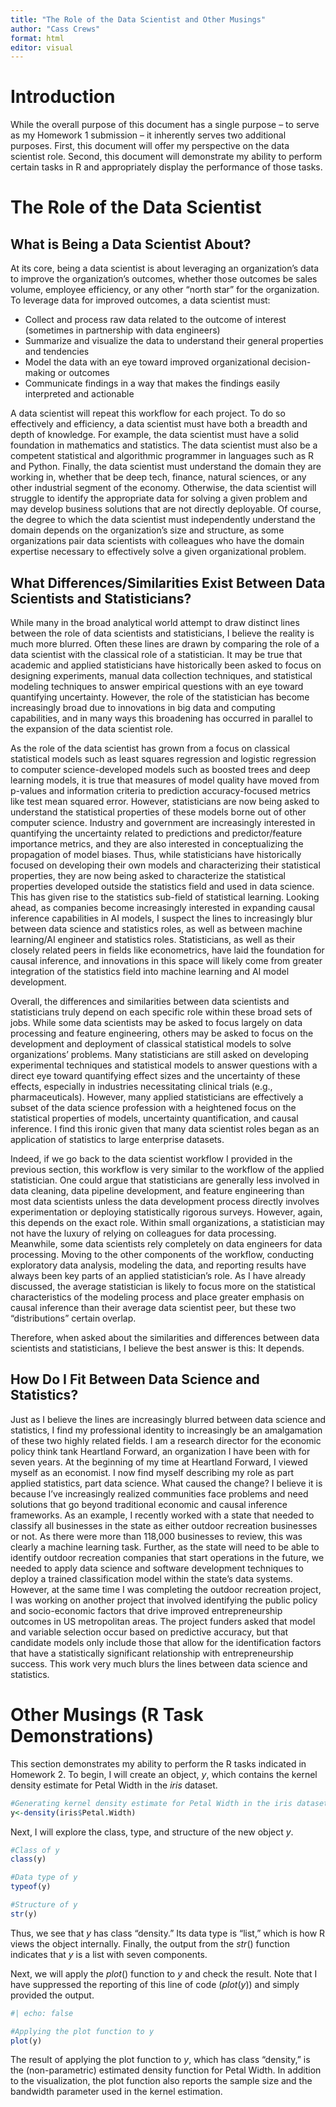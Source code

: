 ```yaml
---
title: "The Role of the Data Scientist and Other Musings"
author: "Cass Crews"
format: html
editor: visual
---
```


# Introduction

While the overall purpose of this document has a single purpose -- to serve as my Homework 1 submission -- it inherently serves two additional purposes. First, this document will offer my perspective on the data scientist role. Second, this document will demonstrate my ability to perform certain tasks in R and appropriately display the performance of those tasks.

# The Role of the Data Scientist

## What is Being a Data Scientist About?
At its core, being a data scientist is about leveraging an organization's data to improve the organization's outcomes, whether those outcomes be sales volume, employee efficiency, or any other "north star" for the organization. To leverage data for improved outcomes, a data scientist must:

* Collect and process raw data related to the outcome of interest (sometimes in partnership with data engineers)
* Summarize and visualize the data to understand their general properties and tendencies
* Model the data with an eye toward improved organizational decision-making or outcomes
* Communicate findings in a way that makes the findings easily interpreted and actionable

A data scientist will repeat this workflow for each project. To do so effectively and efficiency, a data scientist must have both a breadth and depth of knowledge. For example, the data scientist must have a solid foundation in mathematics and statistics. The data scientist must also be a competent statistical and algorithmic programmer in languages such as R and Python. Finally, the data scientist must understand the domain they are working in, whether that be deep tech, finance, natural sciences, or any other industrial segment of the economy. Otherwise, the data scientist will struggle to identify the appropriate data for solving a given problem and may develop business solutions that are not directly deployable. Of course, the degree to which the data scientist must independently understand the domain depends on the organization's size and structure, as some organizations pair data scientists with colleagues who have the domain expertise necessary to effectively solve a given organizational problem. 

## What Differences/Similarities Exist Between Data Scientists and Statisticians? 
While many in the broad analytical world attempt to draw distinct lines between the role of data scientists and statisticians, I believe the reality is much more blurred. Often these lines are drawn by comparing the role of a data scientist with the classical role of a statistician. It may be true that academic and applied statisticians have historically been asked to focus on designing experiments, manual data collection techniques, and statistical modeling techniques to answer empirical questions with an eye toward quantifying uncertainty. However, the role of the statistician has become increasingly broad due to innovations in big data and computing capabilities, and in many ways this broadening has occurred in parallel to the expansion of the data scientist role. 

As the role of the data scientist has grown from a focus on classical statistical models such as least squares regression and logistic regression to computer science-developed models such as boosted trees and deep learning models, it is true that measures of model quality have moved from p-values and information criteria to prediction accuracy-focused metrics like test mean squared error. However, statisticians are now being asked to understand the statistical properties of these models borne out of other computer science. Industry and government are increasingly interested in quantifying the uncertainty related to predictions and predictor/feature importance metrics, and they are also interested in conceptualizing the propagation of model biases. Thus, while statisticians have historically focused on developing their own models and characterizing their statistical properties, they are now being asked to characterize the statistical properties developed outside the statistics field and used in data science. This has given rise to the statistics sub-field of statistical learning. Looking ahead, as companies become increasingly interested in expanding causal inference capabilities in AI models, I suspect the lines to increasingly blur between data science and statistics roles, as well as between machine learning/AI engineer and statistics roles. Statisticians, as well as their closely related peers in fields like econometrics, have laid the foundation for causal inference, and innovations in this space will likely come from greater integration of the statistics field into machine learning and AI model development. 

Overall, the differences and similarities between data scientists and statisticians truly depend on each specific role within these broad sets of jobs. While some data scientists may be asked to focus largely on data processing and feature engineering, others may be asked to focus on the development and deployment of classical statistical models to solve organizations' problems. Many statisticians are still asked on developing experimental techniques and statistical models to answer questions with a direct eye toward quantifying effect sizes and the uncertainty of these effects, especially in industries necessitating clinical trials (e.g., pharmaceuticals). However, many applied statisticians are effectively a subset of the data science profession with a heightened focus on the statistical properties of models, uncertainty quantification, and causal inference. I find this ironic given that many data scientist roles began as an application of statistics to large enterprise datasets. 

Indeed, if we go back to the data scientist workflow I provided in the previous section, this workflow is very similar to the workflow of the applied statistician. One could argue that statisticians are generally less involved in data cleaning, data pipeline development, and feature engineering than most data scientists unless the data development process directly involves experimentation or deploying statistically rigorous surveys. However, again, this depends on the exact role. Within small organizations, a statistician may not have the luxury of relying on colleagues for data processing. Meanwhile, some data scientists rely completely on data engineers for data processing. Moving to the other components of the workflow, conducting exploratory data analysis, modeling the data, and reporting results have always been key parts of an applied statistician's role. As I have already discussed, the average statistician is likely to focus more on the statistical characteristics of the modeling process and place greater emphasis on causal inference than their average data scientist peer, but these two "distributions" certain overlap. 

Therefore, when asked about the similarities and differences between data scientists and statisticians, I believe the best answer is this: It depends.

## How Do I Fit Between Data Science and Statistics? 

Just as I believe the lines are increasingly blurred between data science and statistics, I find my professional identity to increasingly be an amalgamation of these two highly related fields. I am a research director for the economic policy think tank Heartland Forward, an organization I have been with for seven years. At the beginning of my time at Heartland Forward, I viewed myself as an economist. I now find myself describing my role as part applied statistics, part data science. What caused the change? I believe it is because I've increasingly realized communities face problems and need solutions that go beyond traditional economic and causal inference frameworks. As an example, I recently worked with a state that needed to classify all businesses in the state as either outdoor recreation businesses or not. As there were more than 118,000 businesses to review, this was clearly a machine learning task. Further, as the state will need to be able to identify outdoor recreation companies that start operations in the future, we needed to apply data science and software development techniques to deploy a trained classification model within the state's data systems. However, at the same time I was completing the outdoor recreation project, I was working on another project that involved identifying the public policy and socio-economic factors that drive improved entrepreneurship outcomes in US metropolitan areas. The project funders asked that model and variable selection occur based on predictive accuracy, but that candidate models only include those that allow for the identification factors that have a statistically significant relationship with entrepreneurship success. This work very much blurs the lines between data science and statistics. 

# Other Musings (R Task Demonstrations)
This section demonstrates my ability to perform the R tasks indicated in Homework 2. To begin, I will create an object, $y$, which contains the kernel density estimate for Petal Width in the $iris$ dataset. 

```r
#Generating kernel density estimate for Petal Width in the iris dataset
y<-density(iris$Petal.Width)
```

Next, I will explore the class, type, and structure of the new object $y$.

```r
#Class of y
class(y)

#Data type of y
typeof(y)

#Structure of y
str(y)
```

Thus, we see that $y$ has class "density." Its data type is "list," which is how R views the object internally. Finally, the output from the $str()$ function indicates that $y$ is a list with seven components. 

Next, we will apply the $plot()$ function to $y$ and check the result. Note that I have suppressed the reporting of this line of code ($plot(y)$) and simply provided the output. 

```r
#| echo: false

#Applying the plot function to y
plot(y)
```
The result of applying the plot function to $y$, which has class "density," is the (non-parametric) estimated density function for Petal Width. In addition to the visualization, the plot function also reports the sample size and the bandwidth parameter used in the kernel estimation. 
